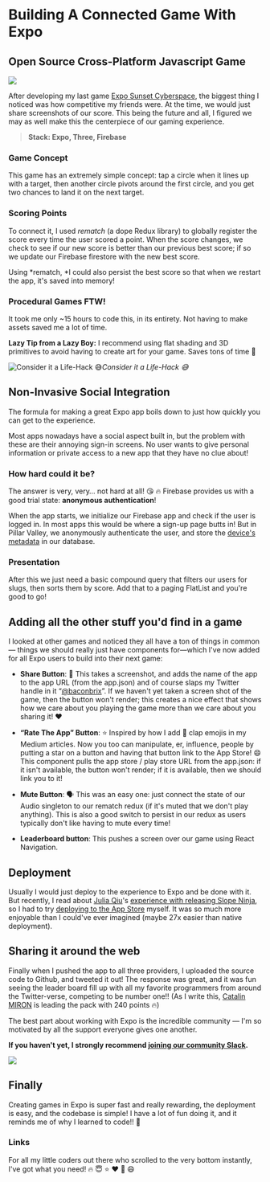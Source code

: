 # Building A Connected Game With Expo


## Open Source Cross-Platform Javascript Game

![](./images/16Jf-wEvycaJ7z9MvBWn1Pg.png)

After developing my last game [Expo Sunset Cyberspace](https://blog.expo.io/taking-a-stroll-through-sunset-cyberspace-73b125cf6476), the biggest thing I noticed was how competitive my friends were. At the time, we would just share screenshots of our score. This being the future and all, I figured we may as well make this the centerpiece of our gaming experience.

> **Stack: Expo, Three, Firebase**

### Game Concept

This game has an extremely simple concept: tap a circle when it lines up with a target, then another circle pivots around the first circle, and you get two chances to land it on the next target.

### Scoring Points

To connect it, I used _rematch_ (a dope Redux library) to globally register the score every time the user scored a point. When the score changes, we check to see if our new score is better than our previous best score; if so we update our Firebase firestore with the new best score.

Using *rematch, *I could also persist the best score so that when we restart the app, it's saved into memory!

### Procedural Games FTW!

It took me only ~15 hours to code this, in its entirety. Not having to make assets saved me a lot of time.

**Lazy Tip from a Lazy Boy:** I recommend using flat shading and 3D primitives to avoid having to create art for your game. Saves tons of time 🍔

![Consider it a Life-Hack 😅](./images/1FQA1LHsEFsSGkMX-qyzizA.gif)_Consider it a Life-Hack 😅_

## **Non-Invasive Social Integration**

The formula for making a great Expo app boils down to just how quickly you can get to the experience.

Most apps nowadays have a social aspect built in, but the problem with these are their annoying sign-in screens. No user wants to give personal information or private access to a new app that they have no clue about!

### How hard could it be?

The answer is very, very… not hard at all! 😘 🔥 Firebase provides us with a good trial state: **anonymous authentication**!

When the app starts, we initialize our Firebase app and check if the user is logged in. In most apps this would be where a sign-up page butts in! But in Pillar Valley, we anonymously authenticate the user, and store the [device's metadata](https://docs.expo.io/versions/latest/sdk/constants.html#expoconstantsdevicename) in our database.

### Presentation

After this we just need a basic compound query that filters our users for slugs, then sorts them by score. Add that to a paging FlatList and you're good to go!

## Adding all the other stuff you'd find in a game

I looked at other games and noticed they all have a ton of things in common — things we should really just have components for—which I've now added for all Expo users to build into their next game:

- **Share Button**: 💬 This takes a screenshot, and adds the name of the app to the app URL (from the app.json) and of course slaps my Twitter handle in it “[@baconbrix](https://twitter.com/Baconbrix)”. If we haven't yet taken a screen shot of the game, then the button won't render; this creates a nice effect that shows how we care about you playing the game more than we care about you sharing it! ❤️

- **“Rate The App” Button**: ⭐️ Inspired by how I add 👏 clap emojis in my Medium articles. Now you too can manipulate, er, influence, people by putting a star on a button and having that button link to the App Store! 😄 This component pulls the app store / play store URL from the app.json: if it isn't available, the button won't render; if it is available, then we should link you to it!

- **Mute Button**: 🗣 This was an easy one: just connect the state of our Audio singleton to our rematch redux (if it's muted that we don't play anything). This is also a good switch to persist in our redux as users typically don't like having to mute every time!

- **Leaderboard button**: This pushes a screen over our game using React Navigation.

## Deployment

Usually I would just deploy to the experience to Expo and be done with it. But recently, I read about [Julia Qiu](https://medium.com/@juliaqiuxy)'s [experience with releasing Slope Ninja](https://blog.expo.io/learning-how-to-code-one-email-at-a-time-6b63990644a1), so I had to try [deploying to the App Store](https://docs.expo.io/versions/latest/guides/app-stores.html#content) myself. It was so much more enjoyable than I could've ever imagined (maybe 27x easier than native deployment).

## Sharing it around the web

Finally when I pushed the app to all three providers, I uploaded the source code to Github, and tweeted it out! The response was great, and it was fun seeing the leader board fill up with all my favorite programmers from around the Twitter-verse, competing to be number one!! (As I write this, [Catalin MIRON](https://twitter.com/mironcatalin) is leading the pack with 240 points 🔥)

The best part about working with Expo is the incredible community — I'm so motivated by all the support everyone gives one another.

**If you haven't yet, I strongly recommend [joining our community Slack](https://slack.expo.io/).**

![](./images/1B6YVdLJlpSfTeZhqPjkcaA.gif)

## Finally

Creating games in Expo is super fast and really rewarding, the deployment is easy, and the codebase is simple! I have a lot of fun doing it, and it reminds me of why I learned to code!! 🙌

### Links

For all my little coders out there who scrolled to the very bottom instantly, I've got what you need! 🔥 😇 ⭐️ ❤️ 👏 😄

<Embed url="https://github.com/EvanBacon/Expo-Pillar-Valley/" />
<Embed url="https://expo.io/@bacon/pillar-valley" />
<Embed url="https://itunes.apple.com/us/app/pillar-valley/id1336398804?ls=1&mt=8" />
<Embed url="https://play.google.com/store/apps/details?id=com.evanbacon.pillarvalley" />

<!--
[**EvanBacon/Expo-Pillar-Valley**
*Expo-Pillar-Valley - A cross-platform video game built with Expo, three.js, and Firebase!*github.com](https://github.com/EvanBacon/Expo-Pillar-Valley/)
[**Pillar Valley on Expo**
*Immerse yourself in a suave world of zen*expo.io](https://expo.io/@bacon/pillar-valley)
[**Pillar Valley on the App Store**
*Read reviews, compare customer ratings, see screenshots, and learn more about Pillar Valley. Download Pillar Valley and…*itunes.apple.com](https://itunes.apple.com/us/app/pillar-valley/id1336398804?ls=1&mt=8)
[**Pillar Valley - Android Apps on Google Play**
*Immerse yourself in a suave world of zen*play.google.com](https://play.google.com/store/apps/details?id=com.evanbacon.pillarvalley)

-->
